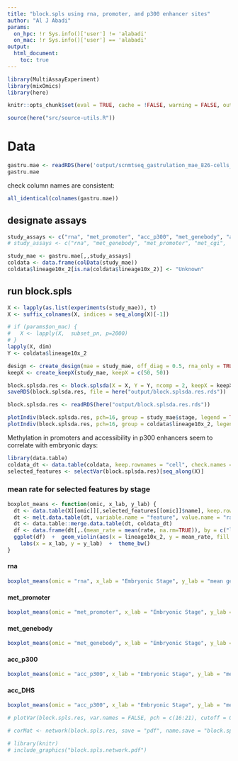 ```yaml
---
title: "block.spls using rna, promoter, and p300 enhancer sites"
author: "Al J Abadi"
params:
  on_hpc: !r Sys.info()['user'] != 'alabadi'
  on_mac: !r Sys.info()['user'] == 'alabadi'
output:
  html_document:
    toc: true
---
```


```r
library(MultiAssayExperiment)
library(mixOmics)
library(here)
```


```r
knitr::opts_chunk$set(eval = TRUE, cache = !FALSE, warning = FALSE, out.width = "100%")
```


```r
source(here("src/source-utils.R"))
```

# Data

```r
gastru.mae <- readRDS(here('output/scnmtseq_gastrulation_mae_826-cells_orderedFeatures.rds'))  # MAE experiment
gastru.mae
```


check column names are consistent:

```r
all_identical(colnames(gastru.mae))
```

## designate assays

```r
study_assays <- c("rna", "met_promoter", "acc_p300", "met_genebody", "acc_DHS")
# study_assays <- c("rna", "met_genebody", "met_promoter", "met_cgi",  "acc_promoter", "acc_cgi",  "acc_p300", "acc_CTCF", "acc_DHS")
```


```r
study_mae <- gastru.mae[,,study_assays]
coldata <- data.frame(colData(study_mae))
coldata$lineage10x_2[is.na(coldata$lineage10x_2)] <- "Unknown"
```

## run block.spls

```r
X <- lapply(as.list(experiments(study_mae)), t)
X <- suffix_colnames(X, indices = seq_along(X)[-1])

# if (params$on_mac) {
#   X <- lapply(X,  subset_pn, p=2000)
# }
lapply(X, dim)
Y <- coldata$lineage10x_2
```


```r
design <- create_design(mae = study_mae, off_diag = 0.5, rna_only = TRUE)
keepX <- create_keepX(study_mae, keepX = c(50, 50))

block.splsda.res <- block.splsda(X = X, Y = Y, ncomp = 2, keepX = keepX)
saveRDS(block.splsda.res, file = here("output/block.splsda.res.rds"))
```

```r
block.splsda.res <- readRDS(here("output/block.splsda.res.rds"))
```


```r
plotIndiv(block.splsda.res, pch=16, group = study_mae$stage, legend = TRUE, comp = 1:2, blocks = seq_along(X), legend.title = "Stage")
plotIndiv(block.splsda.res, pch=16, group = coldata$lineage10x_2, legend = TRUE, comp = 1:2, blocks = seq_along(X), legend.title = "Lineage")
```

Methylation in promoters and accessibility in p300 enhancers seem to correlate with embryonic days:

```r
library(data.table)
coldata_dt <- data.table(coldata, keep.rownames = "cell", check.names = FALSE, stringsAsFactors = FALSE)
selected_features <- selectVar(block.splsda.res)[seq_along(X)]
```

### mean rate for selected features by stage

```r
boxplot_means <- function(omic, x_lab, y_lab) {
  dt <- data.table(X[[omic]][,selected_features[[omic]]$name], keep.rownames = "cell", check.names = FALSE, stringsAsFactors = FALSE)
  dt <- melt.data.table(dt, variable.name = "feature", value.name = "rate")
  dt <- data.table::merge.data.table(dt, coldata_dt)
  df <- data.frame(dt[,.(mean_rate = mean(rate, na.rm=TRUE)), by = c("lineage10x_2", "feature")])
  ggplot(df)  +  geom_violin(aes(x = lineage10x_2, y = mean_rate, fill = lineage10x_2))  +  geom_boxplot(aes(x = lineage10x_2, y = mean_rate, fill = lineage10x_2), width = 0.1, alpha = 0.4 )  + 
    labs(x = x_lab, y = y_lab)  +  theme_bw()
}
```

#### rna


```r
boxplot_means(omic = "rna", x_lab = "Embryonic Stage", y_lab = "mean gene expression across cells")
```

#### met_promoter

```r
boxplot_means(omic = "met_promoter", x_lab = "Embryonic Stage", y_lab = "mean promoter methylation")
```

#### met_genebody

```r
boxplot_means(omic = "met_genebody", x_lab = "Embryonic Stage", y_lab = "mean genebody methylation")
```

#### acc_p300

```r
boxplot_means(omic = "acc_p300", x_lab = "Embryonic Stage", y_lab = "mean enhancer accessibility")
```

#### acc_DHS

```r
boxplot_means(omic = "acc_p300", x_lab = "Embryonic Stage", y_lab = "mean gene expression across cells")
```

```r
# plotVar(block.spls.res, var.names = FALSE, pch = c(16:21), cutoff = 0.5, legend = TRUE)
```

```r
# corMat <- network(block.spls.res, save = "pdf", name.save = "block.spls.network", cutoff = 0.81)
```

```r
# library(knitr)
# include_graphics("block.spls.network.pdf")
```